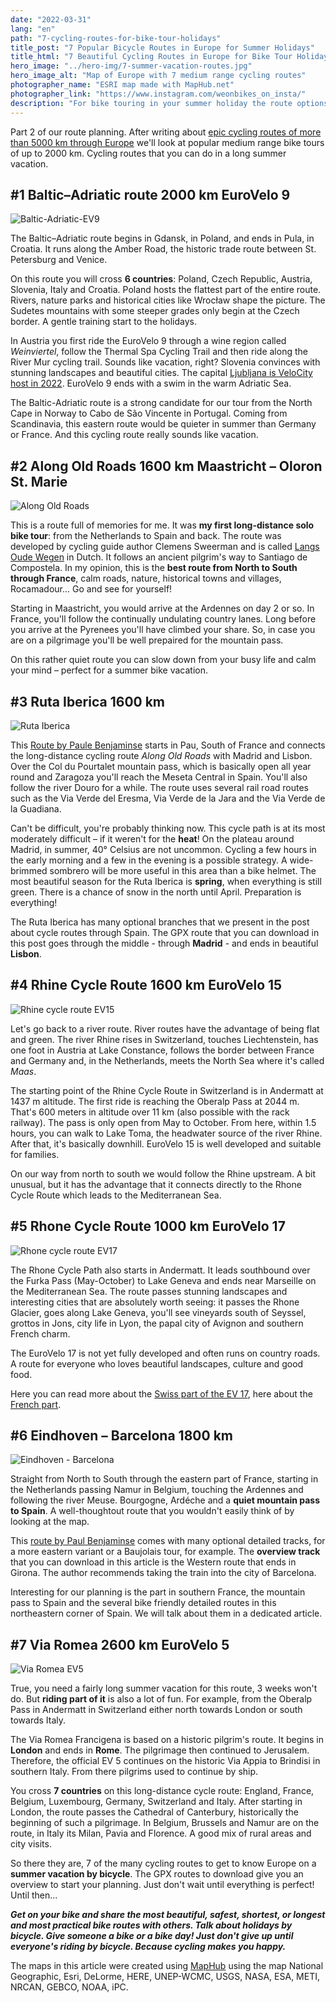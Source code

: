 ```yaml
---
date: "2022-03-31"
lang: "en"
path: "7-cycling-routes-for-bike-tour-holidays"
title_post: "7 Popular Bicycle Routes in Europe for Summer Holidays"
title_html: "7 Beautiful Cycling Routes in Europe for Bike Tour Holidays"
hero_image: "../hero-img/7-summer-vacation-routes.jpg"
hero_image_alt: "Map of Europe with 7 medium range cycling routes"
photographer_name: "ESRI map made with MapHub.net"
photographer_link: "https://www.instagram.com/weonbikes_on_insta/"
description: "For bike touring in your summer holiday the route options in Europe are endless. Learn about 7 insanely popular routes with gpx downloads to get to know country and people while relaxing on your ride."
---
```



Part 2 of our route planning. After writing about [epic cycling routes of more than 5000 km through Europe](https://weonbikes.com/en/blog/7-cycling-routes-europe-north-to-south/) we'll look at popular medium range bike tours of up to 2000 km. Cycling routes that you can do in a long summer vacation.

<SevenRoutesDownload link="https://drive.google.com/drive/folders/1DxlsSu0MWAGoVi_AGRZ8youXCGLd-ad5?usp=sharing" />

## #1 Baltic–Adriatic route 2000 km EuroVelo 9

![Baltic-Adriatic-EV9](../img/Baltic-Adriatic-EV9.jpg)

The Baltic–Adriatic route begins in Gdansk, in Poland, and ends in Pula, in Croatia. It runs along the Amber Road, the historic trade route between St. Petersburg and Venice.

On this route you will cross **6 countries**: Poland, Czech Republic, Austria, Slovenia, Italy and Croatia. Poland hosts the flattest part of the entire route. Rivers, nature parks and historical cities like Wrocław shape the picture. The Sudetes mountains with some steeper grades only begin at the Czech border. A gentle training start to the holidays.

In Austria you first ride the EuroVelo 9 through a wine region called _Weinviertel_, follow the Thermal Spa Cycling Trail and then ride along the River Mur cycling trail. Sounds like vacation, right? Slovenia convinces with stunning landscapes and beautiful cities. The capital [Ljubljana is VeloCity host in 2022](https://www.velo-city2022.com/en/). EuroVelo 9 ends with a swim in the warm Adriatic Sea.

The Baltic-Adriatic route is a strong candidate for our tour from the North Cape in Norway to Cabo de São Vincente in Portugal. Coming from Scandinavia, this eastern route would be quieter in summer than Germany or France. And this cycling route really sounds like vacation.

## #2 Along Old Roads 1600 km Maastricht – Oloron St. Marie

![Along Old Roads](../img/Oude-Wegen.jpg)

This is a route full of memories for me. It was **my first long-distance solo bike tour**: from the Netherlands to Spain and back. The route was developed by cycling guide author Clemens Sweerman and is called [Langs Oude Wegen](https://www.europafietsers.nl/fietsroutes/langs-oude-wegen-en-pelgrimssteden/) in Dutch. It follows an ancient pilgrim's way to Santiago de Compostela. In my opinion, this is the **best route from North to South through France**, calm roads, nature, historical towns and villages, Rocamadour... Go and see for yourself!

Starting in Maastricht, you would arrive at the Ardennes on day 2 or so. In France, you'll follow the continually undulating country lanes. Long before you arrive at the Pyrenees you'll have climbed your share. So, in case you are on a pilgrimage you'll be well prepaired for the mountain pass.

On this rather quiet route you can slow down from your busy life and calm your mind – perfect for a summer bike vacation.

## #3 Ruta Iberica 1600 km

![Ruta Iberica](../img/Ruta-Iberica.jpg)

This [Route by Paule Benjaminse](https://www.europafietsers.nl/fietsroutes/fietsen-naar-barcelona/) starts in Pau, South of France and connects the long-distance cycling route _Along Old Roads_ with Madrid and Lisbon. Over the Col du Pourtalet mountain pass, which is basically open all year round and Zaragoza you'll reach the Meseta Central in Spain. You'll also follow the river Douro for a while. The route uses several rail road routes such as the Via Verde del Eresma, Via Verde de la Jara and the Via Verde de la Guadiana.

Can't be difficult, you're probably thinking now. This cycle path is at its most moderately difficult – if it weren't for the **heat**! On the plateau around Madrid, in summer, 40° Celsius are not uncommon. Cycling a few hours in the early morning and a few in the evening is a possible strategy. A wide-brimmed sombrero will be more useful in this area than a bike helmet. The most beautiful season for the Ruta Iberica is **spring**, when everything is still green. There is a chance of snow in the north until April. Preparation is everything!

The Ruta Iberica has many optional branches that we present in the post about cycle routes through Spain. The GPX route that you can download in this post goes through the middle - through **Madrid** - and ends in beautiful **Lisbon**.

## #4 Rhine Cycle Route 1600 km EuroVelo 15

![Rhine cycle route EV15](../img/Rhine-Route-EV15.jpg)

Let's go back to a river route. River routes have the advantage of being flat and green. The river Rhine rises in Switzerland, touches Liechtenstein, has one foot in Austria at Lake Constance, follows the border between France and Germany and, in the Netherlands, meets the North Sea where it's called _Maas_.

The starting point of the Rhine Cycle Route in Switzerland is in Andermatt at 1437 m altitude. The first ride is reaching the Oberalp Pass at 2044 m. That's 600 meters in altitude over 11 km (also possible with the rack railway). The pass is only open from May to October. From here, within 1.5 hours, you can walk to Lake Toma, the headwater source of the river Rhine. After that, it's basically downhill. EuroVelo 15 is well developed and suitable for families.

On our way from north to south we would follow the Rhine upstream. A bit unusual, but it has the advantage that it connects directly to the Rhone Cycle Route which leads to the Mediterranean Sea.

## #5 Rhone Cycle Route 1000 km EuroVelo 17

![Rhone cycle route EV17](../img/Rhone-Route-EV17.jpg)

The Rhone Cycle Path also starts in Andermatt. It leads southbound over the Furka Pass (May-October) to Lake Geneva and ends near Marseille on the Mediterranean Sea. The route passes stunning landscapes and interesting cities that are absolutely worth seeing: it passes the Rhone Glacier, goes along Lake Geneva, you'll see vineyards south of Seyssel, grottos in Jons, city life in Lyon, the papal city of Avignon and southern French charm.

The EuroVelo 17 is not yet fully developed and often runs on country roads. A route for everyone who loves beautiful landscapes, culture and good food.

Here you can read more about the [Swiss part of the EV 17](https://www.schweizmobil.ch/en/cycling-in-switzerland/route-01.html), here about the [French part](https://en.viarhona.com/cycle-route).

## #6 Eindhoven – Barcelona 1800 km

![Eindhoven - Barcelona](../img/Eindhoven-Barcelona.jpg)

Straight from North to South through the eastern part of France, starting in the Netherlands passing Namur in Belgium, touching the Ardennes and following the river Meuse. Bourgogne, Ardéche and a **quiet mountain pass to Spain**. A well-thoughtout route that you wouldn't easily think of by looking at the map.

This [route by Paul Benjaminse](https://www.europafietsers.nl/fietsroutes/fietsen-naar-barcelona/) comes with many optional detailed tracks, for a more eastern variant or a Baujolais tour, for example. The **overview track** that you can download in this article is the Western route that ends in Girona. The author recommends taking the train into the city of Barcelona.

Interesting for our planning is the part in southern France, the mountain pass to Spain and the several bike friendly detailed routes in this northeastern corner of Spain. We will talk about them in a dedicated article.

## #7 Via Romea 2600 km EuroVelo 5

![Via Romea EV5](../img/ViaRomea-EV5.jpg)

True, you need a fairly long summer vacation for this route, 3 weeks won't do. But **riding part of it** is also a lot of fun. For example, from the Oberalp Pass in Andermatt in Switzerland either north towards London or south towards Italy.

The Via Romea Francigena is based on a historic pilgrim's route. It begins in **London** and ends in **Rome**. The pilgrimage then continued to Jerusalem. Therefore, the official EV 5 continues on the historic Via Appia to Brindisi in southern Italy. From there pilgrims used to continue by ship.

You cross **7 countries** on this long-distance cycle route: England, France, Belgium, Luxembourg, Germany, Switzerland and Italy. After starting in London, the route passes the Cathedral of Canterbury, historically the beginning of such a pilgrimage. In Belgium, Brussels and Namur are on the route, in Italy its Milan, Pavia and Florence. A good mix of rural areas and city visits.

So there they are, 7 of the many cycling routes to get to know Europe on a **summer vacation by bicycle**. The GPX routes to download give you an overview to start your planning. Just don't wait until everything is perfect! Until then...

**_Get on your bike and share the most beautiful, safest, shortest, or longest and most practical bike routes with others. Talk about holidays by bicycle. Give someone a bike or a bike day! Just don't give up until everyone's riding by bicycle. Because cycling makes you happy._**

<SevenRoutesDownload link="https://drive.google.com/drive/folders/1DxlsSu0MWAGoVi_AGRZ8youXCGLd-ad5?usp=sharing" />

The maps in this article were created using [MapHub](https://maphub.net/) using the map National Geographic, Esri, DeLorme, HERE, UNEP-WCMC, USGS, NASA, ESA, METI, NRCAN, GEBCO, NOAA, iPC.
